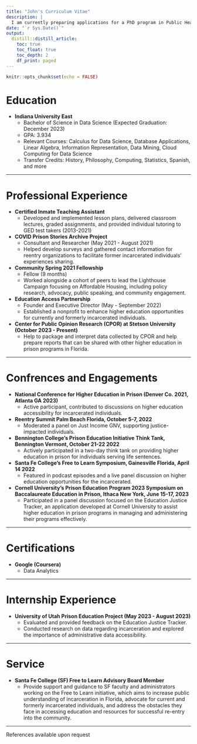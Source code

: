 ```yaml
---
title: "John's Curriculum Vitae"
description: |
  I am currently preparing applications for a PhD program in Public Health. My goal is to understand and address the complex relationship between public access to administrative data and effective health policies within the context of our society's carceral structures.
date: "`r Sys.Date()`"
output:
  distill::distill_article:
    toc: true
    toc_float: true
    toc_depth: 2
    df_print: paged
---
```


```r
knitr::opts_chunk$set(echo = FALSE)
```

# Education
- **Indiana University East**
  - Bachelor of Science in Data Science (Expected Graduation: December 2023)
  - GPA: 3.934
  - Relevant Courses: Calculus for Data Science, Database Applications, Linear Algebra, Information Representation, Data Mining, Cloud Computing for Data Science
  - Transfer Credits: History, Philosophy, Computing, Statistics, Spanish, and more

---

# Professional Experience

- **Certified Inmate Teaching Assistant**
  - Developed and implemented lesson plans, delivered classroom lectures, graded assignments, and provided individual tutoring to GED test takers (2013-2021)
- **COVID Prison Stories Archive Project**
  - Consultant and Researcher (May 2021 - August 2021)
  - Helped develop surveys and gathered contact information for reentry organizations to facilitate former incarcerated individuals' experiences sharing.
- **Community Spring 2021 Fellowship**
  - Fellow (9 months)
  - Worked alongside a cohort of peers to lead the Lighthouse Campaign focusing on Affordable Housing, including policy research, advocacy, public speaking, and community engagement.
- **Education Access Partnership**
  - Founder and Executive Director (May - September 2022)
  - Established a nonprofit to enhance higher education opportunities for currently and formerly incarcerated individuals.
- **Center for Public Opinion Research (CPOR) at Stetson University (October 2023 - Present)**
  - Help to package and interpret data collected by CPOR and help prepare reports that can be shared with other higher education in prison programs in Florida.

---

# Confrences and Engagements

- **National Conference for Higher Education in Prison (Denver Co. 2021, Atlanta GA 2023)**
  - Active participant, contributed to discussions on higher education accessibility for incarcerated individuals.
- **Reentry Summit Palm Beach Florida, October 5-7, 2022**
  - Moderated a panel on Just Income GNV, supporting justice-impacted individuals.
- **Bennington College's Prison Education Initiative Think Tank, Bennington Vermont, October 21-22 2022**
  - Actively participated in a two-day think tank on providing higher education in prison for individuals serving life sentences.
- **Santa Fe College's Free to Learn Symposium, Gainesville Florida, April 14 2022**
  - Featured in podcast episodes and a live panel discussion on higher education opportunities for the incarcerated.
- **Cornell University’s Prison Education Program 2023 Symposium on Baccalaureate Education in Prison, Ithaca New York, June 15-17, 2023**
  - Participated in a panel discussion focused on the Education Justice Tracker, an application developed at Cornell University to assist higher education in prison programs in managing and administering their programs effectively.

---

# Certifications
- **Google (Coursera)**
  - Data Analytics

---

# Internship Experience

- **University of Utah Prison Education Project (May 2023 - August 2023)**
  - Evaluated and provided feedback on the Education Justice Tracker.
  - Conducted research on data regarding incarceration and explored the importance of administrative data accessibility.

---

# Service

- **Santa Fe College (SF) Free to Learn Advisory Board Member**
  - Provide support and guidance to SF faculty and administrators working on the Free to Learn initiative, which aims to increase public understanding of incarceration in Florida, advocate for current and formerly incarcerated individuals, and address the obstacles they face in accessing education and resources for successful re-entry into the community.

---

References available upon request



